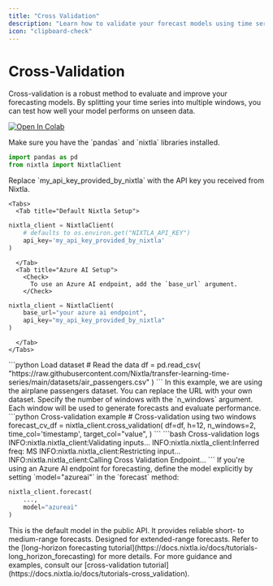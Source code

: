 ```yaml
---
title: "Cross Validation"
description: "Learn how to validate your forecast models using time series cross-validation."
icon: "clipboard-check"
---
```


# Cross-Validation

<Info>
Cross-validation is a robust method to evaluate and improve your forecasting models. By splitting your time series into multiple windows, you can test how well your model performs on unseen data.
</Info>

[![Open In Colab](https://colab.research.google.com/assets/colab-badge.svg)](https://colab.research.google.com/github/Nixtla/nixtla/blob/main/nbs/docs/capabilities/forecast/09_cross_validation.ipynb)

<Steps>
  <Step title="1. Install and Import Dependencies">
    <Info>
      Make sure you have the `pandas` and `nixtla` libraries installed.
    </Info>

```python Import dependencies
import pandas as pd
from nixtla import NixtlaClient
```
  </Step>

  <Step title="2. Initialize Nixtla Client">
    <Check>
      Replace `my_api_key_provided_by_nixtla` with the API key you received from Nixtla.
    </Check>

    <Tabs>
      <Tab title="Default Nixtla Setup">
```python Default NixtlaClient initialization
nixtla_client = NixtlaClient(
    # defaults to os.environ.get("NIXTLA_API_KEY")
    api_key='my_api_key_provided_by_nixtla'
)
```
      </Tab>
      <Tab title="Azure AI Setup">
        <Check>
          To use an Azure AI endpoint, add the `base_url` argument.
        </Check>
```python Azure AI NixtlaClient initialization
nixtla_client = NixtlaClient(
    base_url="your azure ai endpoint",
    api_key="my_api_key_provided_by_nixtla"
)
```
      </Tab>
    </Tabs>
  </Step>

  <Step title="3. Read and Prepare Data">
```python Load dataset
# Read the data
df = pd.read_csv(
    "https://raw.githubusercontent.com/Nixtla/transfer-learning-time-series/main/datasets/air_passengers.csv"
)
```
    <Info>
      In this example, we are using the airplane passengers dataset. You can replace the URL with your own dataset.
    </Info>
  </Step>

  <Step title="4. Perform Cross-Validation">
    <Info>
      Specify the number of windows with the `n_windows` argument. Each window will be used to generate forecasts and evaluate performance.
    </Info>
```python Cross-validation example
# Cross-validation using two windows
forecast_cv_df = nixtla_client.cross_validation(
    df=df,
    h=12,
    n_windows=2,
    time_col='timestamp',
    target_col="value",
)
```
    <AccordionGroup>
      <Accordion title="Detailed Logging">
```bash Cross-validation logs
INFO:nixtla.nixtla_client:Validating inputs...
INFO:nixtla.nixtla_client:Inferred freq: MS
INFO:nixtla.nixtla_client:Restricting input...
INFO:nixtla.nixtla_client:Calling Cross Validation Endpoint...
```
      </Accordion>
    </AccordionGroup>
  </Step>
</Steps>

<Info>
If you're using an Azure AI endpoint for forecasting, define the model explicitly by setting `model="azureai"` in the `forecast` method:
</Info>

```python Forecast with Azure AI model
nixtla_client.forecast(
    ...,
    model="azureai"
)
```

<CardGroup>
  <Card title="timegpt-1">
    This is the default model in the public API. It provides reliable short- to medium-range forecasts.
  </Card>
  <Card title="timegpt-1-long-horizon">
    Designed for extended-range forecasts. Refer to the [long-horizon forecasting tutorial](https://docs.nixtla.io/docs/tutorials-long_horizon_forecasting) for more details.
  </Card>
</CardGroup>

<Info>
For more guidance and examples, consult our [cross-validation tutorial](https://docs.nixtla.io/docs/tutorials-cross_validation).
</Info>